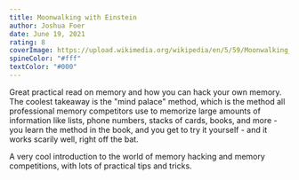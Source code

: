```yaml
---
title: Moonwalking with Einstein
author: Joshua Foer
date: June 19, 2021
rating: 8
coverImage: https://upload.wikimedia.org/wikipedia/en/5/59/Moonwalking_with_einstein.jpg
spineColor: "#fff"
textColor: "#000"
---
```


Great practical read on memory and how you can hack your own memory. The coolest takeaway is the "mind palace" method, which is the method all professional memory competitors use to memorize large amounts of information like lists, phone numbers, stacks of cards, books, and more - you learn the method in the book, and you get to try it yourself - and it works scarily well, right off the bat.

A very cool introduction to the world of memory hacking and memory competitions, with lots of practical tips and tricks.

